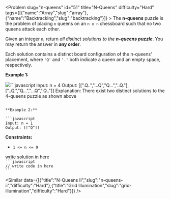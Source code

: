 
<Problem slug="n-queens" id="51" title="N-Queens" difficulty="Hard" tags={[{"name":"Array","slug":"array"},{"name":"Backtracking","slug":"backtracking"}]} >
    The **n-queens** puzzle is the problem of placing `n` queens on an `n x n` chessboard such that no two queens attack each other.

Given an integer `n`, return _all distinct solutions to the **n-queens puzzle**_. You may return the answer in **any order**.

Each solution contains a distinct board configuration of the n-queens' placement, where `'Q'` and `'.'` both indicate a queen and an empty space, respectively.

**Example 1:**

![](https://assets.leetcode.com/uploads/2020/11/13/queens.jpg)```javascript 
Input: n = 4
Output: [[".Q..","...Q","Q...","..Q."],["..Q.","Q...","...Q",".Q.."]]
Explanation: There exist two distinct solutions to the 4-queens puzzle as shown above
```

**Example 2:**

```javascript 
Input: n = 1
Output: [["Q"]]
```

**Constraints:**

*   `1 <= n <= 9`
</Problem >

<Solution>
write solution in here
</Solution>

<Code>
```javascript
// write code in here
```
</Code>

<Similar data={[{"title":"N-Queens II","slug":"n-queens-ii","difficulty":"Hard"},{"title":"Grid Illumination","slug":"grid-illumination","difficulty":"Hard"}]} />
